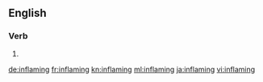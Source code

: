 ==English==

===Verb===
{{head|en}}

# {{present participle of|inflame}}

[[de:inflaming]]
[[fr:inflaming]]
[[kn:inflaming]]
[[ml:inflaming]]
[[ja:inflaming]]
[[vi:inflaming]]